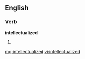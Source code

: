 ==English==

===Verb===
'''intellectualized'''

# {{past of|[[intellectualize]]}}

[[mg:intellectualized]]
[[vi:intellectualized]]